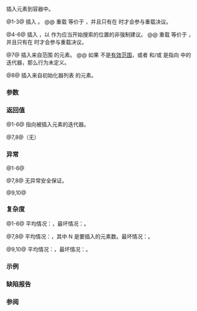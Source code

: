 {{cpp/container/unordered_multimap/title|insert}}
{{cpp/container/unordered_multimap/navbar}}
{{dcl begin}}
{{dcl header|unordered_map}}
{{dcl|num=1|since=c++11|
iterator insert( const value_type&amp; value );
}}
{{dcl|num=2|since=c++17|
iterator insert( value_type&amp;&amp; value );
}}
{{dcl|num=3|since=c++11|
template&lt; class P &gt;
iterator insert( P&amp;&amp; value );
}}
{{dcl|num=4|since=c++11|
iterator insert( const_iterator hint, const value_type&amp; value );
}}
{{dcl|num=5|since=c++17|
iterator insert( const_iterator hint, value_type&amp;&amp; value );
}}
{{dcl|num=6|since=c++11|
template&lt; class P &gt;
iterator insert( const_iterator hint, P&amp;&amp; value );
}}
{{dcl|num=7|since=c++11|
template&lt; class InputIt &gt;
void insert( InputIt first, InputIt last );
}}
{{dcl|num=8|since=c++11|
void insert( std::initializer_list&lt;value_type&gt; ilist );
}}
{{dcl|num=9|since=c++17|
iterator insert( node_type&amp;&amp; nh );
}}
{{dcl|num=10|since=c++17|
iterator insert( const_iterator hint, node_type&amp;&amp; nh );
}}
{{dcl end}}

插入元素到容器中。

@1-3@ 插入 {{c|value}}。
@@ 重载 {{v|3}} 等价于 {{c|emplace(std::forward&lt;P&gt;(value))}}，并且只有在 {{c|1=std::is_constructible&lt;value_type, P&amp;&amp;&gt;::value == true}} 时才会参与重载决议。

@4-6@ 插入 {{c|value}}，以 {{c|hint}} 作为应当开始搜索的位置的非强制建议。
@@ 重载 {{v|6}} 等价于 {{c|emplace_hint(hint, std::forward&lt;P&gt;(value))}}，并且只有在 {{c|1=std::is_constructible&lt;value_type, P&amp;&amp;&gt;::value == true}} 时才会参与重载决议。

@7@ 插入来自范围 {{range|first|last}} 的元素。
@@ 如果 {{range|first|last}} 不是[[cpp/iterator#范围|有效范围]]，或者 {{c|first}} 和/或 {{c|last}} 是指向 {{c|*this}} 中的迭代器，那么行为未定义。

@8@ 插入来自初始化器列表 {{c|ilist}} 的元素。

{{cpp/container/node handle insert desc|unordered_multimap|9|10}}

{{cpp/container/note iterator invalidation|unordered_multimap|insert}}

===参数===
{{par begin}}
{{par|hint|迭代器，用作插入内容位置的建议}}
{{par|value|要插入的元素值}}
{{par range|3=要插入的|range=源}}
{{par|ilist|插入值来源的初始化器列表}}
{{par|nh|兼容的[[cpp/container/node_handle|节点句柄]]}}
{{par hreq}}
{{par req named|InputIt|InputIterator}}
{{par end}} 

===返回值===
@1-6@ 指向被插入元素的迭代器。

@7,8@（无）

{{cpp/container/node_handle_insert_return|unordered_multimap|9|10}}

===异常===
@1-6@ {{cpp/strong exception safety guarantee|plural=yes}}

@7,8@ 无异常安全保证。

@9,10@ {{cpp/strong exception safety guarantee|plural=yes}}

===复杂度===
@1-6@ 平均情况：{{tt|O(1)}}，最坏情况：{{tt|O(size())}}。

@7,8@ 平均情况：{{tt|O(N)}}，其中 N 是要插入的元素数。最坏情况：{{tt|O(N*size()+N)}}。

@9,10@ 平均情况：{{tt|O(1)}}，最坏情况：{{tt|O(size())}}。

===示例===
{{example}}

===缺陷报告===
{{dr list begin}}
{{dr list item|wg=lwg|dr=2005|std=C++11|before=重载 {{v|3,6}} 只有在 {{tt|P}} 可以隐式装换到&lt;br&gt;{{tt|value_type}} 时才会参与重载决议|after=只有在 {{tt|value_type}} 可以从&lt;br&gt;{{tt|P&amp;&amp;}} 构造时才会参与}}
{{dr list end}}

===参阅===
{{dsc begin}}
{{dsc inc|cpp/container/dsc emplace|unordered_multimap}}
{{dsc inc|cpp/container/dsc emplace_hint|unordered_multimap}}
{{dsc inc|cpp/iterator/dsc inserter}}
{{dsc end}}

{{langlinks|de|en|es|fr|it|ja|pt|ru}}